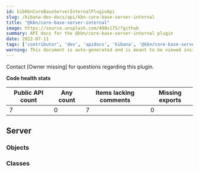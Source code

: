 ```yaml
---
id: kibKbnCoreBaseServerInternalPluginApi
slug: /kibana-dev-docs/api/kbn-core-base-server-internal
title: "@kbn/core-base-server-internal"
image: https://source.unsplash.com/400x175/?github
summary: API docs for the @kbn/core-base-server-internal plugin
date: 2022-07-11
tags: ['contributor', 'dev', 'apidocs', 'kibana', '@kbn/core-base-server-internal']
warning: This document is auto-generated and is meant to be viewed inside our experimental, new docs system. Reach out in #docs-engineering for more info.
---
```




Contact [Owner missing] for questions regarding this plugin.

**Code health stats**

| Public API count  | Any count | Items lacking comments | Missing exports |
|-------------------|-----------|------------------------|-----------------|
| 7 | 0 | 7 | 0 |

## Server

### Objects
<DocDefinitionList data={kbnCoreBaseServerInternalObj.server.objects}/>

### Classes
<DocDefinitionList data={kbnCoreBaseServerInternalObj.server.classes}/>

